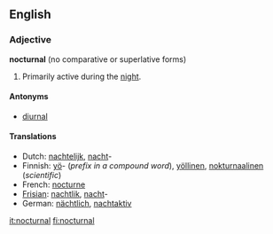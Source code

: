 ==English==

===Adjective===
'''nocturnal''' (no comparative or superlative forms)
#Primarily active during the [[night]].

====Antonyms====
*[[diurnal]]

====Translations====
*Dutch: [[nachtelijk]], [[nacht]]-
*Finnish: [[yö]]- (''prefix in a compound word''), [[yöllinen]], [[nokturnaalinen]] (''scientific'')
*French: [[nocturne]]
*[[Frisian]]: [[nachtlik]], [[nacht]]-
*German: [[nächtlich]], [[nachtaktiv]]

[[it:nocturnal]]
[[fi:nocturnal]]